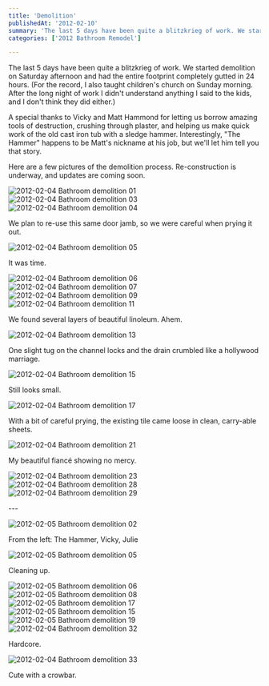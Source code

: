 ```yaml
---
title: 'Demolition'
publishedAt: '2012-02-10'
summary: 'The last 5 days have been quite a blitzkrieg of work. We started demolition on Saturday afternoon and had the entire footprint completely gutted in 24 hours. (For the record, I also taught children's...'
categories: ['2012 Bathroom Remodel']

---
```


The last 5 days have been quite a blitzkrieg of work. We started demolition on Saturday afternoon and had the entire footprint completely gutted in 24 hours. (For the record, I also taught children's church on Sunday morning. After the long night of work I didn't understand anything I said to the kids, and I don't think they did either.)

A special thanks to Vicky and Matt Hammond for letting us borrow amazing tools of destruction, crushing through plaster, and helping us make quick work of the old cast iron tub with a sledge hammer. Interestingly, "The Hammer" happens to be Matt's nickname at his job, but we'll let him tell you that story.

Here are a few pictures of the demolition process. Re-construction is underway, and updates are coming soon.

<Image src="/images/blog/demolition/13123828874_39e50b9863_z.jpg" alt="2012-02-04 Bathroom demolition 01" width={800} height={600} />

<Image src="/images/blog/demolition/13123548305_607cc744ba_z.jpg" alt="2012-02-04 Bathroom demolition 03" width={800} height={600} />

<Image src="/images/blog/demolition/13123549625_b005437b5e_z.jpg" alt="2012-02-04 Bathroom demolition 04" width={800} height={600} />

We plan to re-use this same door jamb, so we were careful when prying it out.

<Image src="/images/blog/demolition/13123832914_bd8bf3e783_z.jpg" alt="2012-02-04 Bathroom demolition 05" width={800} height={600} />

It was time.

<Image src="/images/blog/demolition/13123552535_fc4bda8350_z.jpg" alt="2012-02-04 Bathroom demolition 06" width={800} height={600} />

<Image src="/images/blog/demolition/13123553845_5b5735748f_z.jpg" alt="2012-02-04 Bathroom demolition 07" width={800} height={600} />

<Image src="/images/blog/demolition/13239607093_0a4338746f_z.jpg" alt="2012-02-04 Bathroom demolition 09" width={800} height={600} />

<Image src="/images/blog/demolition/13123837934_99cd3e82bd_z.jpg" alt="2012-02-04 Bathroom demolition 11" width={800} height={600} />

We found several layers of beautiful linoleum. Ahem.

<Image src="/images/blog/demolition/13123661843_2c19591a09_z.jpg" alt="2012-02-04 Bathroom demolition 13" width={800} height={600} />

One slight tug on the channel locks and the drain crumbled like a hollywood marriage.

<Image src="/images/blog/demolition/13123558305_196c2565c6_z.jpg" alt="2012-02-04 Bathroom demolition 15" width={800} height={600} />

Still looks small.

<Image src="/images/blog/demolition/13123870234_e650cb43a9_z.jpg" alt="2012-02-04 Bathroom demolition 17" width={800} height={600} />

With a bit of careful prying, the existing tile came loose in clean, carry-able sheets.

<Image src="/images/blog/demolition/13123871334_16c1dbc011_z.jpg" alt="2012-02-04 Bathroom demolition 21" width={800} height={600} />

My beautiful fiancé showing no mercy.

<Image src="/images/blog/demolition/13123872404_77f7a8632f_z.jpg" alt="2012-02-04 Bathroom demolition 23" width={800} height={600} />

<Image src="/images/blog/demolition/13123696583_be3819d1c0_z.jpg" alt="2012-02-04 Bathroom demolition 28" width={800} height={600} />

<Image src="/images/blog/demolition/13123697943_09bd5cedda_z.jpg" alt="2012-02-04 Bathroom demolition 29" width={800} height={600} />

\---

<Image src="/images/blog/demolition/13123559355_96d8c4e5d9_z.jpg" alt="2012-02-05 Bathroom demolition 02" width={800} height={600} />

From the left: The Hammer, Vicky, Julie

<Image src="/images/blog/demolition/13123560735_a71e114826_z.jpg" alt="2012-02-05 Bathroom demolition 05" width={800} height={600} />

Cleaning up.

<Image src="/images/blog/demolition/13123666753_9c033c4e09_z.jpg" alt="2012-02-05 Bathroom demolition 06" width={800} height={600} />

<Image src="/images/blog/demolition/13123667983_379b949cec_z.jpg" alt="2012-02-05 Bathroom demolition 08" width={800} height={600} />

<Image src="/images/blog/demolition/13123565435_4c7611d66f_z.jpg" alt="2012-02-05 Bathroom demolition 17" width={800} height={600} />

<Image src="/images/blog/demolition/13123669013_6264c90a33_z.jpg" alt="2012-02-05 Bathroom demolition 15" width={800} height={600} />

<Image src="/images/blog/demolition/13123566705_902edd0dba_z.jpg" alt="2012-02-05 Bathroom demolition 19" width={800} height={600} />

<Image src="/images/blog/demolition/13239458795_b04445090d_z.jpg" alt="2012-02-04 Bathroom demolition 32" width={800} height={600} />

Hardcore.

<Image src="/images/blog/demolition/13239460265_0257bdd5f3_z.jpg" alt="2012-02-04 Bathroom demolition 33" width={800} height={600} />

Cute with a crowbar.
